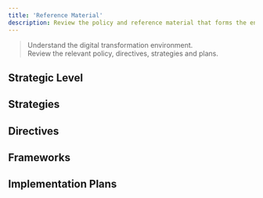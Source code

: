 ```yaml
---
title: 'Reference Material'
description: Review the policy and reference material that forms the environment Digital Nexus operates in.
---
```


> Understand the digital transformation environment.<br />
> Review the relevant policy, directives, strategies and plans.

## Strategic Level

## Strategies

## Directives

## Frameworks

## Implementation Plans
